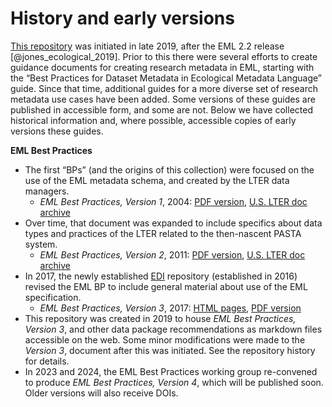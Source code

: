# History and early versions

[This repository](https://github.com/EDIorg/data-package-best-practices) was initiated in late 2019, after the EML 2.2 release [@jones_ecological_2019]. Prior to this there were several efforts to create guidance documents for creating research metadata in EML, starting with the "Best Practices for Dataset Metadata in Ecological Metadata Language" guide. Since that time, additional guides for a more diverse set of research metadata use cases have been added. Some versions of these guides are published in accessible form, and some are not. Below we have collected historical information and, where possible, accessible copies of early versions these guides.

**EML Best Practices**

* The first "BPs" (and the origins of this collection) were focused on the use of the EML metadata schema, and created by the LTER data managers.
  - *EML Best Practices, Version 1*, 2004: [PDF version](archive/emlbestpractices_oct2004_final.pdf), [U.S. LTER doc archive](https://lternet.edu/documents/eml-best-practices-2004/) 
* Over time, that document was expanded to include specifics about data types and practices of the LTER related to the then-nascent PASTA system.
  - *EML Best Practices, Version 2*, 2011: [PDF version](archive/emlbestpractices-2.0-FINAL-20110802.pdf), [U.S. LTER doc archive](https://lternet.edu/documents/eml-best-practices-2011/) 
* In 2017, the newly established [EDI](https://edirepository.org) repository (established in 2016) revised the EML BP to include general material about use of the EML specification.
  - *EML Best Practices, Version 3*, 2017: [HTML pages](./guide-eml-bp/archive/index.qmd), [PDF version](archive/emlbestpractices-v3.pdf)
- This repository was created in 2019 to house *EML Best Practices, Version 3*, and other data package recommendations as markdown files accessible on the web. Some minor modifications were made to the *Version 3*, document after this was initiated. See the repository history for details.
- In 2023 and 2024, the EML Best Practices working group re-convened to produce *EML Best Practices, Version 4*, which will be published soon. Older versions will also receive DOIs.
